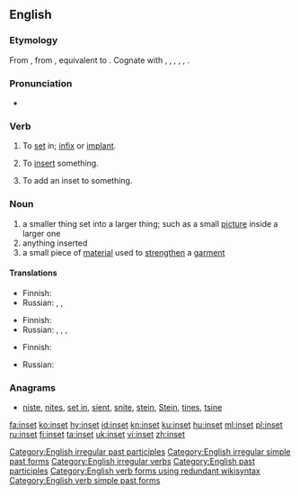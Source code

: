 ==English==

===Etymology===
From {{etyl|enm|en}} {{term|insetten|lang=enm}}, from {{etyl|ang|en}} {{term|insettan||to set in, institute, appoint|lang=ang}}, equivalent to {{prefix|in|set|lang=en}}. Cognate with {{etyl|nl|-}} {{term|inzetten||to insert, set in|lang=nl}}, {{etyl|nds|-}} {{term|insetten||to set in|lang=nds}}, {{etyl|de|-}} {{term|einsetzen||to insert, employ|lang=de}}, {{etyl|da|-}} {{term|indsætte||to insert|lang=da}}, {{etyl|sv|-}} {{term|insätta||to inset, induct, institute|lang=sv}}, {{etyl|is|-}} {{term|innsetja||to install|lang=is}}.

===Pronunciation===
* {{IPA|/ˈɪnsɛt/|lang=en}}

===Verb===
{{en-verb|insets|insetting|'''[[inset]]''' or '''[[insetted]]'''}}

# {{context|transitive|lang=en}} To [[set]] in; [[infix]] or [[implant]].
# {{context|transitive|lang=en}} To [[insert]] something.
# {{context|transitive|lang=en}} To add an inset to something. <!--what is the object of this transitive sense?-->

===Noun===
{{en-noun}}

# a smaller thing set into a larger thing; such as a small [[picture]] inside a larger one
# anything inserted
# a small piece of [[material]] used to [[strengthen]] a [[garment]]

====Translations====
{{trans-top|smaller thing set into a larger thing}}
* Finnish: {{t|fi|insertti}}
* Russian: {{t+|ru|вклейка|f|tr=vkléjka|sc=Cyrl}}, {{t+|ru|вкладка|f|tr=vkládka|sc=Cyrl}}, {{t+|ru|вкладыш|m|tr=vkládyš|sc=Cyrl}}
{{trans-mid}}
{{trans-bottom}}

{{trans-top|anything inserted}}
* Finnish: {{t|fi|insertti}}
* Russian: {{t+|ru|вклейка|f|tr=vkléjka|sc=Cyrl}}, {{t+|ru|вкладка|f|tr=vkládka|sc=Cyrl}}, {{t+|ru|вставка|f|tr=vstávka|sc=Cyrl}}, {{t+|ru|вкладыш|m|tr=vkládyš|sc=Cyrl}}
{{trans-mid}}
{{trans-bottom}}

{{trans-top|small piece of material used to strengthen a garment}}
* Finnish: {{t|fi|vahvike}}
{{trans-mid}}
* Russian: {{t+|ru|вставка|f|tr=vstávka|sc=Cyrl}}
{{trans-bottom}}

===Anagrams===
* [[niste#English|niste]], [[nites#English|nites]], [[set in#English|set in]], [[sient#English|sient]], [[snite#English|snite]], [[stein#English|stein]], [[Stein#English|Stein]], [[tines#English|tines]], [[tsine#English|tsine]]

[[Category:English irregular past participles]]
[[Category:English irregular simple past forms]]
[[Category:English irregular verbs]]
[[Category:English past participles]]
[[Category:English verb forms using redundant wikisyntax]]
[[Category:English verb simple past forms]]

[[fa:inset]]
[[ko:inset]]
[[hy:inset]]
[[id:inset]]
[[kn:inset]]
[[ku:inset]]
[[hu:inset]]
[[ml:inset]]
[[pl:inset]]
[[ru:inset]]
[[fi:inset]]
[[ta:inset]]
[[uk:inset]]
[[vi:inset]]
[[zh:inset]]